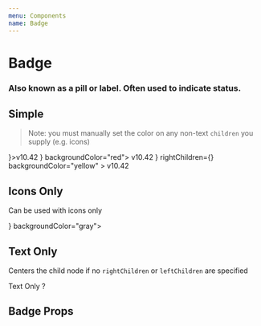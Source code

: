 ```yaml
---
menu: Components
name: Badge
---
```




# Badge
### Also known as a pill or label. Often used to indicate status.

## Simple

> Note: you must manually set the color on any non-text `children` you supply (e.g. icons)

<Playground>
  <Badge leftChildren={<Check />}>v10.42</Badge>
  <Spacer />
  <Badge rightChildren={<Check />} backgroundColor="red">
    v10.42
  </Badge>
  <Spacer />
  <Badge
    leftChildren={<Check />}
    rightChildren={<Check />}
    backgroundColor="yellow"
  >
    v10.42
  </Badge>
</Playground>

## Icons Only

Can be used with icons only

<Playground>
  <Container>
      <Badge leftChildren={<Exclamation />} backgroundColor="gray">
        <InfoCircle />
      </Badge>
      <Spacer />
      <Badge backgroundColor="blue">
        <InfoCircle />
      </Badge>
    </Container>
</Playground>

## Text Only

Centers the child node if no `rightChildren` or `leftChildren` are specified

<Playground>
  <Container>
    <Badge backgroundColor="purple">Text Only</Badge>
    <Spacer />
    <Badge backgroundColor="orange">?</Badge>
  </Container>
</Playground>

## Badge Props
<Props table={true} of={Badge} />